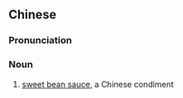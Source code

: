 ==Chinese==
{{zh-forms|s=甜面酱|type=12}}
{{wikipedia|lang=zh}}

===Pronunciation===
{{zh-pron
|m=tiánmiànjiàng
|mn=tiⁿ-mī-chiùⁿ
|c=tim4 min6 zoeng3
|cat=n
}}

===Noun===
{{zh-noun}}

# [[sweet bean sauce]], a Chinese condiment